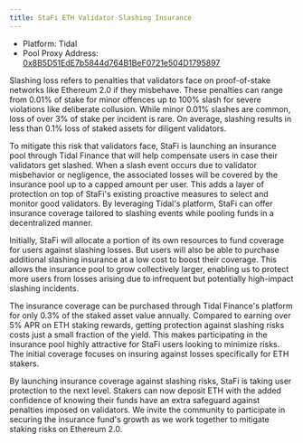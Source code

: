```yaml
---
title: StaFi ETH Validator Slashing Insurance
---
```


- Platform: Tidal
- Pool Proxy Address: [0x8B5D51EdE7b5844d764B1BeF0721e504D1795897](https://etherscan.io/address/0x8B5D51EdE7b5844d764B1BeF0721e504D1795897)

Slashing loss refers to penalties that validators face on proof-of-stake networks like Ethereum 2.0 if they misbehave. These penalties can range from 0.01% of stake for minor offences up to 100% slash for severe violations like deliberate collusion. While minor 0.01% slashes are common, loss of over 3% of stake per incident is rare. On average, slashing results in less than 0.1% loss of staked assets for diligent validators.

To mitigate this risk that validators face, StaFi is launching an insurance pool through Tidal Finance that will help compensate users in case their validators get slashed. When a slash event occurs due to validator misbehavior or negligence, the associated losses will be covered by the insurance pool up to a capped amount per user. This adds a layer of protection on top of StaFi's existing proactive measures to select and monitor good validators. By leveraging Tidal's platform, StaFi can offer insurance coverage tailored to slashing events while pooling funds in a decentralized manner.

Initially, StaFi will allocate a portion of its own resources to fund coverage for users against slashing losses. But users will also be able to purchase additional slashing insurance at a low cost to boost their coverage. This allows the insurance pool to grow collectively larger, enabling us to protect more users from losses arising due to infrequent but potentially high-impact slashing incidents. 

The insurance coverage can be purchased through Tidal Finance's platform for only 0.3% of the staked asset value annually. Compared to earning over 5% APR on ETH staking rewards, getting protection against slashing risks costs just a small fraction of the yield. This makes participating in the insurance pool highly attractive for StaFi users looking to minimize risks. The initial coverage focuses on insuring against losses specifically for ETH stakers.

By launching insurance coverage against slashing risks, StaFi is taking user protection to the next level. Stakers can now deposit ETH with the added confidence of knowing their funds have an extra safeguard against penalties imposed on validators. We invite the community to participate in securing the insurance fund's growth as we work together to mitigate staking risks on Ethereum 2.0.
